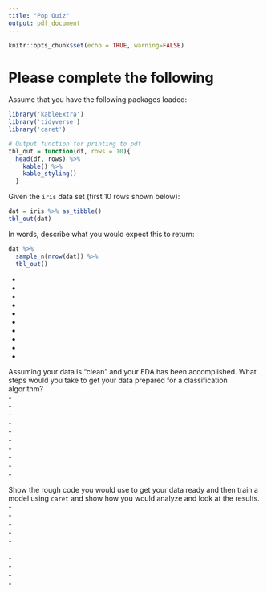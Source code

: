 ```yaml
---
title: "Pop Quiz"
output: pdf_document
---
```


```r
knitr::opts_chunk$set(echo = TRUE, warning=FALSE)
```



# Please complete the following  

Assume that you have the following packages loaded:

```r
library('kableExtra')
library('tidyverse')
library('caret')

# Output function for printing to pdf
tbl_out = function(df, rows = 10){
  head(df, rows) %>%
    kable() %>%
    kable_styling()
  }
```


Given the `iris` data set (first 10 rows shown below):  
```r
dat = iris %>% as_tibble()
tbl_out(dat)
```

\newpage

In words, describe what you would expect this to return:
```r
dat %>% 
  sample_n(nrow(dat)) %>%
  tbl_out()
```
  -  
  -  
  -  
  -  
  -  
  -  
  -  
  -  
  -  
  -  
  

Assuming your data is "clean" and your EDA has been accomplished. What steps would you take to get your data prepared for a classification algorithm?  
  -  
  -  
  -  
  -  
  -  
  -  
  -  
  -  
  -  
  -  

\newpage 
  
Show the rough code you would use to get your data ready and then train a model using `caret` and show how you would analyze and look at the results.   -  
  -  
  -  
  -  
  -  
  -  
  -  
  -  
  -  
  -  